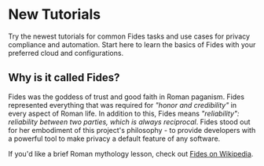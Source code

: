 
<HeroCTAVisual title="Try Fides" highlight="Cloud" body="Sign up for Fides cloud and start managing privacy with your team." cta="Get it Now" href="https://ethyca.com/book-demo?utm_source=docs-site" image="/assets/img/heros/fides-cloud-2x.gif" bg="/assets/img/heros/fides-cloud-bg-2x.gif" />



# New Tutorials

Try the newest tutorials for common Fides tasks and use cases for privacy compliance and automation. Start here to learn the basics of Fides with your preferred cloud and configurations. 

<KeyFeatWrap>

  <KeyFeat title="Privacy Request Automation" link="/tutorials/privacy-requests-get-started"  description="Go from 'Zero to DSR Automation' in your own infrastructure."/>
  <KeyFeat title="Data Mapping" link="/tutorials/data-mapping-get-started"  description="Generate maps of your systems and infrastructure with Fides' automated tools."/>
  <KeyFeat title="Managing Consent" link="/tutorials/consent-management-get-started"   description="Understand how Fides can help provide you with compliance-minded consent solutions."/>
  <KeyFeat title="Fides for Businesses" link="/docs/enterprise/overview"   description="Use Fides for Enterprise-level data classifications, visualizations, and more."/>
</KeyFeatWrap>

## Why is it called Fides?

Fides was the goddess of trust and good faith in Roman paganism. Fides represented everything that was required for *"honor and credibility"* in every aspect of Roman life. In addition to this, Fides means *"reliability": reliability between two parties, which is always reciprocal*. Fides stood out for her embodiment of this project's philosophy - to provide developers with a powerful tool to make privacy a default feature of any software.

If you'd like a brief Roman mythology lesson, check out [Fides on Wikipedia](https://en.wikipedia.org/wiki/Fides_(deity)).




